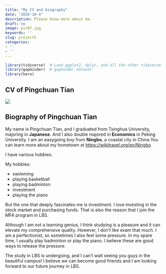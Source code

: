 ```yaml
---
title: "My CV and biography"
date: "2020-10-4"
description: Please know more about me.
draft: no
image: pic07.jpg
keywords: ''
slug: project5
categories:
- ''
- ''
---
```



```r
library(tidyverse)  # Load ggplot2, dplyr, and all the other tidyverse packages
library(gapminder)  # gapminder dataset
library(here)
```

## CV of Pingchuan Tian

![](CV.jpg) 


## Biography of Pingchuan Tian
   
My name is Pingchuan Tian, and I graduated from Tsinghua University, majoring in __Japanese__. And I also double majored in __Economics__ in Peking University. I am an easygoing boy from __Ningbo__, a coastal city in China.You can learn more about my hometown at <https://wikitravel.org/en/Ningbo>

I have various hobbies.

My hobbies:

* swimming
* playing basketball
* playing badminton
* investment
* playing the piano

But the one that deeply fascinates me is investment. I love investing in the stock market and purchasing funds. That is also the reason that I join the MFA program in LBS.

Although I am not a learning genius, I think studying is a pleasure and it can elevate my comprehensive quality. However, I don’t like exam that much. I am a perfectionist, so sometimes I also feel some pressure. In my spare time, I usually play badminton or play the piano. I believe these are good ways to release the pressure.

The study in LBS is undergoing, and I can’t wait seeing you guys in the beautiful campus! I believe we can become good friends and I am looking forward to our future journey in LBS.
